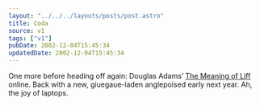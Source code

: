 ```yaml
---
layout: "../../../layouts/posts/post.astro"
title: Coda
source: v1
tags: ["v1"]
pubDate: 2002-12-04T15:45:34
updatedDate: 2002-12-04T15:45:34
---
```


One more before heading off again: Douglas Adams&#8217; [The Meaning of Liff][1] online. Back with a new, giuegaue-laden anglepoised early next year. Ah, the joy of laptops.

[1]: http://flyingarts.net/switch/tmcm/resources/liff/ "Arse Poetica: Douglas Adams' The Meaning of Liff"
